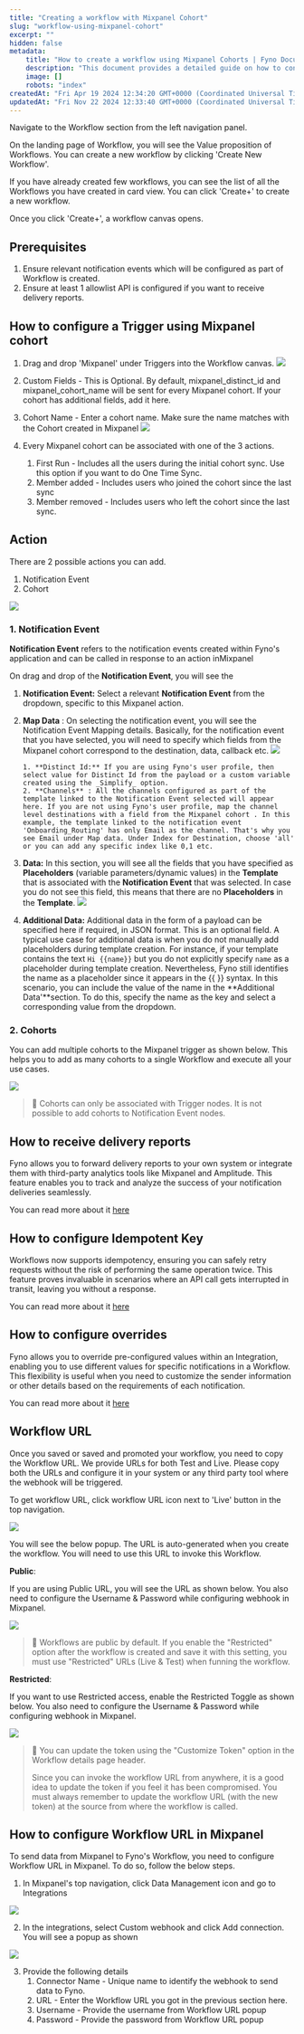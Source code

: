```yaml
---
title: "Creating a workflow with Mixpanel Cohort"
slug: "workflow-using-mixpanel-cohort"
excerpt: ""
hidden: false
metadata:
    title: "How to create a workflow using Mixpanel Cohorts | Fyno Documentation"
    description: "This document provides a detailed guide on how to configure and use Workflows in Fyno. It covers creating triggers, actions, conditions, and configuring delivery reports and overrides. It also explains how to obtain and use Workflow URLs for invoking the Workflow."
    image: []
    robots: "index"
createdAt: "Fri Apr 19 2024 12:34:20 GMT+0000 (Coordinated Universal Time)"
updatedAt: "Fri Nov 22 2024 12:33:40 GMT+0000 (Coordinated Universal Time)"
---
```


Navigate to the Workflow section from the left navigation panel.

On the landing page of Workflow, you will see the Value proposition of Workflows. You can create a new workflow by clicking 'Create New Workflow'.

If you have already created few workflows, you can see the list of all the Workflows you have created in card view. You can click 'Create+' to create a new workflow.

Once you click 'Create+', a workflow canvas opens.

## Prerequisites

1. Ensure relevant notification events which will be configured as part of Workflow is created.
2. Ensure at least 1 allowlist API is configured if you want to receive delivery reports.

## How to configure a Trigger using Mixpanel cohort

1. Drag and drop 'Mixpanel' under Triggers into the Workflow canvas.
   ![](https://files.readme.io/3414d34-workflow_mp_custom.png)

2. Custom Fields - This is Optional. By default, mixpanel_distinct_id and mixpanel_cohort_name will be sent for every Mixpanel cohort. If your cohort has additional fields, add it here.

3. Cohort Name - Enter a cohort name. Make sure the name matches with the Cohort created in Mixpanel
   ![](https://files.readme.io/35afc62-MP_Custom_fields.png)

4. Every Mixpanel cohort can be associated with one of the 3 actions.
    1. First Run - Includes all the users during the initial cohort sync. Use this option if you want to do One Time Sync.
    2. Member added - Includes users who joined the cohort since the last sync
    3. Member removed - Includes users who left the cohort since the last sync.

## Action

There are 2 possible actions you can add.

1. Notification Event
2. Cohort

![](https://files.readme.io/da04a48-MP_actions.png)

### 1. Notification Event

**Notification Event** refers to the notification events created within Fyno's application and can be called in response to an action inMixpanel

On drag and drop of the **Notification Event**, you will see the

1.  **Notification Event:** Select a relevant **Notification Event** from the dropdown, specific to this Mixpanel action.
2.  **Map Data** : On selecting the notification event, you will see the Notification Event Mapping details. Basically, for the notification event that you have selected, you will need to specify which fields from the Mixpanel cohort correspond to the destination, data, callback etc.
    ![](https://files.readme.io/cbb5e48-MP_Event.png)

        1. **Distinct Id:** If you are using Fyno's user profile, then select value for Distinct Id from the payload or a custom variable created using the _Simplify_ option.
        2. **Channels** : All the channels configured as part of the template linked to the Notification Event selected will appear here. If you are not using Fyno's user profile, map the channel level destinations with a field from the Mixpanel cohort . In this example, the template linked to the notification event 'Onboarding_Routing' has only Email as the channel. That's why you see Email under Map data. Under Index for Destination, choose 'all' or you can add any specific index like 0,1 etc.

3.  **Data:** In this section, you will see all the fields that you have specified as **Placeholders** (variable parameters/dynamic values) in the **Template** that is associated with the **Notification Event** that was selected. In case you do not see this field, this means that there are no **Placeholders** in the **Template**.
    ![](https://files.readme.io/7ee8479-MP_Data.png)

4.  **Additional Data:** Additional data in the form of a payload can be specified here if required, in JSON format. This is an optional field. A typical use case for additional data is when you do not manually add placeholders during template creation. For instance, if your template contains the text `Hi {{name}}` but you do not explicitly specify `name` as a placeholder during template creation. Nevertheless, Fyno still identifies the name as a placeholder since it appears in the {{ }} syntax. In this scenario, you can include the value of the name in the **Additional Data'**section. To do this, specify the name as the key and select a corresponding value from the dropdown.

### 2. Cohorts

You can add multiple cohorts to the Mixpanel trigger as shown below. This helps you to add as many cohorts to a single Workflow and execute all your use cases.

![](https://files.readme.io/d92e66f-mp_multiple_cohorts_updated.png)

> 📘 Cohorts can only be associated with Trigger nodes. It is not possible to add cohorts to Notification Event nodes.

## How to receive delivery reports

Fyno allows you to forward delivery reports to your own system or integrate them with third-party analytics tools like Mixpanel and Amplitude. This feature enables you to track and analyze the success of your notification deliveries seamlessly.

You can read more about it [here](./receive-delivery-reports)

## How to configure Idempotent Key

Workflows now supports idempotency, ensuring you can safely retry requests without the risk of performing the same operation twice. This feature proves invaluable in scenarios where an API call gets interrupted in transit, leaving you without a response.

You can read more about it [here](./configure-idempotent-key-workflow)

## How to configure overrides

Fyno allows you to override pre-configured values within an Integration, enabling you to use different values for specific notifications in a Workflow. This flexibility is useful when you need to customize the sender information or other details based on the requirements of each notification.

You can read more about it [here](./configure-overrides-workflow)

## Workflow URL

Once you saved or saved and promoted your workflow, you need to copy the Workflow URL. We provide URLs for both Test and Live. Please copy both the URLs and configure it in your system or any third party tool where the webhook will be triggered.

To get workflow URL, click workflow URL icon next to 'Live' button in the top navigation.

![](https://files.readme.io/6c50368aeca6ca11400616a9e716f260f8772a0e55abb992b8ba89070fc37bba-icon_workflow.png)

You will see the below popup. The URL is auto-generated when you create the workflow. You will need to use this URL to invoke this Workflow.

**Public**:

If you are using Public URL, you will see the URL as shown below. You also need to configure the Username & Password while configuring webhook in Mixpanel.

![](https://files.readme.io/0f5030e-Workflow_URL_2.png)

> 📘 Workflows are public by default. If you enable the "Restricted" option after the workflow is created and save it with this setting, you must use "Restricted" URLs (Live & Test) when funning the workflow.

**Restricted**:

If you want to use Restricted access, enable the Restricted Toggle as shown below. You also need to configure the Username & Password while configuring webhook in Mixpanel.

![](https://files.readme.io/747f6d2-Restricted_URL_2.png)

> 📘 You can update the token using the "Customize Token" option in the Workflow details page header.
>
> Since you can invoke the workflow URL from anywhere, it is a good idea to update the token if you feel it has been compromised. You must always remember to update the workflow URL (with the new token) at the source from where the workflow is called.

## How to configure Workflow URL in Mixpanel

To send data from Mixpanel to Fyno's Workflow, you need to configure Workflow URL in Mixpanel. To do so, follow the below steps.

1. In Mixpanel's top navigation, click Data Management icon and go to Integrations

![](https://files.readme.io/d41fef79c97c114e24017462f6f1c3b70337bc1d7debbe443812fc9939c20a70-Mixpanel_webhook.png)

2. In the integrations, select Custom webhook and click Add connection. You will see a popup as shown

![](https://files.readme.io/475fc8e132e53775bda93f34e761db5e54699da5e367e97db934a011779c9bcd-mixpanel_config.png)

3. Provide the following details
    1. Connector Name - Unique name to identify the webhook to send data to Fyno.
    2. URL - Enter the Workflow URL you got in the previous section here.
    3. Username - Provide the username from Workflow URL popup
    4. Password - Provide the password from Workflow URL popup
